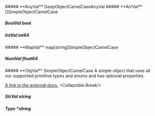 
<Collapsible>
    ##### **AnyVal** DeepObjectCamelCaseAnyVal
    <Collapsible.Break/>
    <DeepObjectCamelCaseAnyVal/>
</Collapsible>

<Collapsible>
    ##### **ArrVal** []SimpleObjectCamelCase
    <Collapsible.Break/>
    <SimpleObjectCamelCase/>
</Collapsible>

##### **BoolVal** bool

##### **IntVal** int64

<Collapsible>
    ##### **MapVal** map[string]SimpleObjectCamelCase
    <Collapsible.Break/>
    <SimpleObjectCamelCase/>
</Collapsible>

##### **NumVal** float64

<Collapsible>
    ##### **ObjVal** SimpleObjectCamelCase
    A simple object that uses all our supported primitive types and enums and has optional properties.

[A link to the external docs.](https://docs.speakeasyapi.dev)
    <Collapsible.Break/>
    <SimpleObjectCamelCase/>
</Collapsible>

##### **StrVal** string

##### **Type** *string


